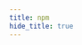 ```yaml
---
title: npm
hide_title: true
---
```



<FeatureIcon src={npm} title="npm" />
<LinkList
  data={[
    { title: "升级 Node 版本", link: "/docs/npm/upgrade-node", src: nodejs },
    { title: "升级 npm 版本", link: "/docs/npm/upgrade-npm", src: npm },
    {
      title: "classnames",
      link: "/docs/npm/classnames",
      src: npm,
    },
    {
      title: "clsx",
      link: "/docs/npm/clsx",
      src: npm,
    },
    { title: "Moment.js", link: "/docs/npm/momentjs", src: npm },
    { title: "n module", link: "/docs/npm/n-module", src: npm },
    {
      title: "patch-package",
      link: "/docs/npm/patch-package",
      src: npm,
    },
    {
      title: "Yarn",
      link: "/docs/npm/yarn",
      src: yarn,
    },
  ]}
/>
